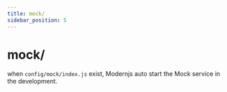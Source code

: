 ```yaml
---
title: mock/
sidebar_position: 5
---
```

# mock/

when `config/mock/index.js` exist, Modernjs auto start the Mock service in the development.
